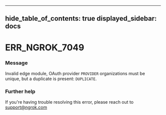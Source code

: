 

---
hide_table_of_contents: true
displayed_sidebar: docs
---


# ERR_NGROK_7049

### Message
Invalid edge module, OAuth provider `PROVIDER` organizations must be unique, but a duplicate is present: `DUPLICATE`.

<ErrorDetails error="err_ngrok_7049" />



### Further help
If you're having trouble resolving this error, please reach out to [support@ngrok.com](mailto:support@ngrok.com?subject=Help%20with%20ERR_NGROK_7049)

